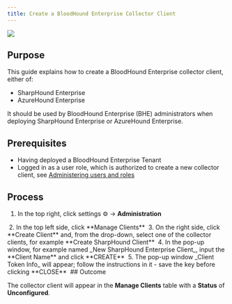 ```yaml
---
title: Create a BloodHound Enterprise Collector Client
---
```


<img noZoom src="/assets/community-edition-pill-tag.svg"/> 

## Purpose

This guide explains how to create a BloodHound Enterprise collector client, either of:

* SharpHound Enterprise
* AzureHound Enterprise

It should be used by BloodHound Enterprise (BHE) administrators when deploying SharpHound Enterprise or AzureHound Enterprise.

## Prerequisites

* Having deployed a BloodHound Enterprise Tenant
* Logged in as a user role, which is authorized to create a new collector client, see [Administering users and roles](/manage-bloodhound/auth/users-and-roles)

## Process

1.  In the top right, click settings ⚙️ → **Administration**
<Frame>
  <img src="/assets/image-69.png" alt=""/>
</Frame>
2.  In the top left side, click **Manage Clients**
<Frame>
  <img src="/assets/image-70.png" alt=""/>
</Frame>
3.  On the right side, click **Create Client** and, from the drop-down, select one of the collector clients, for example **Create SharpHound Client**
<Frame>
  <img src="/assets/image-71.png" alt=""/>
</Frame>
4.  In the pop-up window, for example named _New SharpHound Enterprise Client_, input the **Client Name** and click **CREATE**
<Frame>
  <img src="/assets/image-72.png" alt=""/>
</Frame>
5.  The pop-up window _Client Token Info_ will appear; follow the instructions in it - save the key before clicking **CLOSE**
<Frame>
  <img src="/assets/image-73.png" alt=""/>
</Frame>
## Outcome

The collector client will appear in the **Manage Clients** table with a **Status** of **Unconfigured**.

<Frame>
  <img src="/assets/image-74.png" alt=""/>
</Frame>
